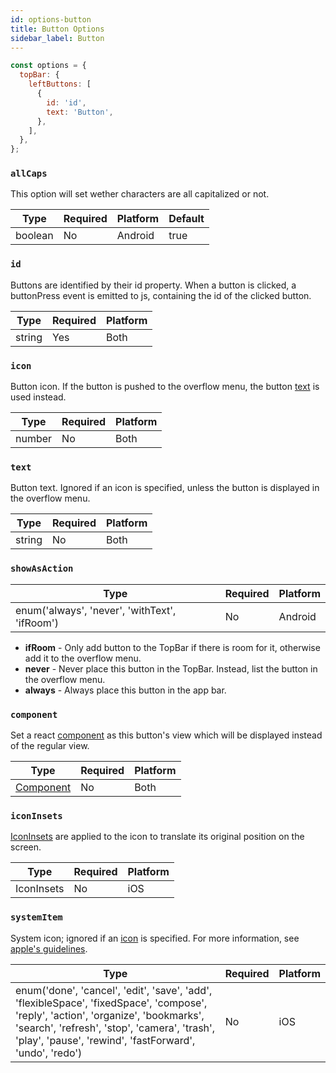 ```yaml
---
id: options-button
title: Button Options
sidebar_label: Button
---
```


```js
const options = {
  topBar: {
    leftButtons: [
      {
        id: 'id',
        text: 'Button',
      },
    ],
  },
};
```

### `allCaps`

This option will set wether characters are all capitalized or not.

| Type    | Required | Platform | Default |
| ------- | -------- | -------- | ------- |
| boolean | No       | Android  | true    |

### `id`

Buttons are identified by their id property. When a button is clicked, a buttonPress event is emitted to js, containing the id of the clicked button.

| Type   | Required | Platform |
| ------ | -------- | -------- |
| string | Yes      | Both     |

### `icon`

Button icon. If the button is pushed to the overflow menu, the button [text](#text) is used instead.

| Type   | Required | Platform |
| ------ | -------- | -------- |
| number | No       | Both     |

### `text`

Button text. Ignored if an icon is specified, unless the button is displayed in the overflow menu.

| Type   | Required | Platform |
| ------ | -------- | -------- |
| string | No       | Both     |

### `showAsAction`

| Type                                          | Required | Platform |
| --------------------------------------------- | -------- | -------- |
| enum('always', 'never', 'withText', 'ifRoom') | No       | Android  |

- **ifRoom** - Only add button to the TopBar if there is room for it, otherwise add it to the overflow menu.
- **never** - Never place this button in the TopBar. Instead, list the button in the overflow menu.
- **always** - Always place this button in the app bar.

### `component`

Set a react [component](layout-component.mdx) as this button's view which will be displayed instead of the regular view.

| Type                              | Required | Platform |
| --------------------------------- | -------- | -------- |
| [Component](layout-component.mdx) | No       | Both     |

### `iconInsets`

[IconInsets](options-iconInsets.mdx) are applied to the icon to translate its original position on the screen.

| Type       | Required | Platform |
| ---------- | -------- | -------- |
| IconInsets | No       | iOS      |

### `systemItem`

System icon; ignored if an [icon](#icon-number) is specified. For more information, see [apple's guidelines](https://developer.apple.com/design/human-interface-guidelines/ios/icons-and-images/system-icons/).

| Type                                                                                                                                                                                                                                          | Required | Platform |
| --------------------------------------------------------------------------------------------------------------------------------------------------------------------------------------------------------------------------------------------- | -------- | -------- |
| enum('done', 'cancel', 'edit', 'save', 'add', 'flexibleSpace', 'fixedSpace', 'compose', 'reply', 'action', 'organize', 'bookmarks', 'search', 'refresh', 'stop', 'camera', 'trash', 'play', 'pause', 'rewind', 'fastForward', 'undo', 'redo') | No       | iOS      |
